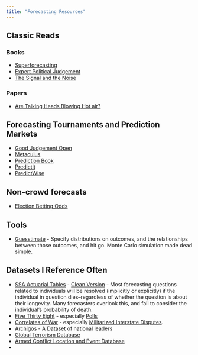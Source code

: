 ```yaml
---
title: "Forecasting Resources"
---
```


## Classic Reads

### Books

* [Superforecasting](https://www.goodreads.com/book/show/23995360-superforecasting)
* [Expert Political Judgement](https://www.goodreads.com/book/show/89158.Expert_Political_Judgment)
* [The Signal and the Noise](https://www.goodreads.com/book/show/13588394-the-signal-and-the-noise)

### Papers

* [Are Talking Heads Blowing Hot air?](https://www.hamilton.edu/documents/Analysis-of-Forcast-Accuracy-in-the-Political-Media.pdf)

## Forecasting Tournaments and Prediction Markets

* [Good Judgement Open](https://www.gjopen.com/memberships/4645/scores)
* [Metaculus](https://www.metaculus.com/accounts/profile/106142/)
* [Prediction Book](https://predictionbook.com/users/AABoyles)
* [PredictIt](https://predictit.com/)
* [PredictWise](https://markets.predictwise.com/markets/)

## Non-crowd forecasts

* [Election Betting Odds](https://electionbettingodds.com/)

## Tools

* [Guesstimate](https://www.getguesstimate.com/users/60) - Specify distributions on outcomes, and the relationships between those outcomes, and hit go. Monte Carlo simulation made dead simple.

## Datasets I Reference Often

* [SSA Actuarial Tables](https://www.ssa.gov/oact/STATS/table4c6.html) - [Clean Version](https://docs.google.com/spreadsheets/d/e/2PACX-1vQ7rRJM5TFdRotQZAJnsoDXu7djMHgKZ2esvcvDlvZuLa_qjbBT-d4DbtnzkWC3a7-WvjQkAT5xmbLs/pubhtml?gid=0&single=true) - Most forecasting questions related to individuals will be resolved (implicitly or explicitly) if the individual in question dies--regardless of whether the question is about their longevity. Many forecasters overlook this, and fail to consider the individual's probability of death.
* [Five Thirty Eight](https://projects.fivethirtyeight.com/) - especially [Polls](https://projects.fivethirtyeight.com/polls/)
* [Correlates of War](http://www.correlatesofwar.org/data-sets) - especially [Militarized Interstate Disputes](http://www.correlatesofwar.org/data-sets/MIDs).
* [Archigos](https://www.rochester.edu/college/faculty/hgoemans/data.htm) - A Dataset of national leaders
* [Global Terrorism Database](https://www.start.umd.edu/gtd/)
* [Armed Conflict Location and Event Database](https://www.acleddata.com/)
*
